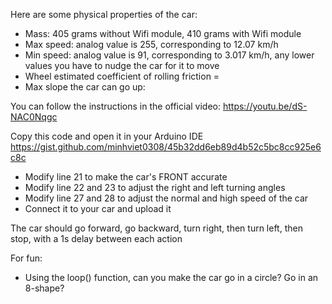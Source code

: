 Here are some physical properties of the car: 
- Mass: 405 grams without Wifi module, 410 grams with Wifi module
- Max speed: analog value is 255, corresponding to 12.07 km/h
- Min speed: analog value is 91, corresponding to 3.017 km/h, any lower values you have to nudge the car for it to move 
- Wheel estimated coefficient of rolling friction = 
- Max slope the car can go up: 

You can follow the instructions in the official video: 
https://youtu.be/dS-NAC0Nqgc

Copy this code and open it in your Arduino IDE
https://gist.github.com/minhviet0308/45b32dd6eb89d4b52c5bc8cc925e6c8c

- Modify line 21 to make the car's FRONT accurate
- Modify line 22 and 23 to adjust the right and left turning angles 
- Modify line 27 and 28 to adjust the normal and high speed of the car
- Connect it to your car and upload it

The car should go forward, go backward, turn right, then turn left, then stop, with a 1s delay between each action 

For fun: 
- Using the loop() function, can you make the car go in a circle? Go in an 8-shape?  

